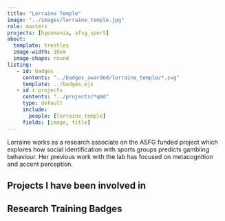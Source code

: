 ```yaml
---
title: "Lorraine Temple"
image: "../images/lorraine_temple.jpg"
role: masters
projects: [hypomania, afsg_sport]
about: 
  template: trestles
  image-width: 10em
  image-shape: round
listing:
   - id: badges
     contents: "../badges_awarded/lorraine_temple/*.svg"
     template: ../badges.ejs
   - id : projects
     contents: "../projects/*qmd"
     type: default
     include: 
       people: [lorraine_temple]
     fields: [image, title]
---
```



Lorraine works as a research associate on the ASFG funded project which explores how social identification with sports groups predicts gambling behaviour. Her previous work with the lab has focused on metacognition and accent perception. 

## Projects I have been involved in

::: {#projects}
:::

## Research Training Badges

::: {#badges}

:::
